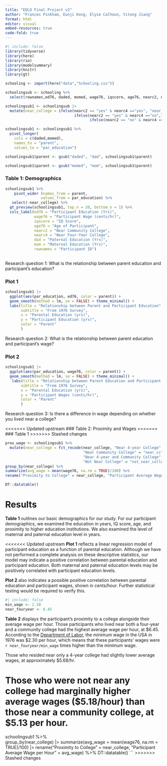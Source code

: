 ```yaml
---
title: "EDLD Final Project v2"
author: "Frances Pinkham, Eunji Kong, Elyse Calhoun, Yitong Jiang"
format: html
editor: visual
embed-resources: true
code-fold: true
---
```


```r
#| include: false
library(tidyverse)
library(here)
library(rio)
library(modelsummary)
library(knitr)
library(gt)
```

```r
schooling <- import(here("data","Schooling.csv"))
```

```r
schoolingsub <- schooling %>%
  select(rownames,ed76, daded, momed, wage76, iqscore, age76, nearc2, nearc4)

```

```r
schoolingsub1 <- schoolingsub |> 
  mutate(near_college = ifelse(nearc2 == "yes" & nearc4 =="yes", "near_colleges", 
                               ifelse(nearc2 == "yes" & nearc4 =="no","near_cc", 
                                      ifelse(nearc2 == "no" & nearc4 =="yes","near_4yr", "not_near_college")))) 
```

```r
schoolingsub1 <- schoolingsub1 %>%
  pivot_longer(
    cols = c(daded,momed),
    names_to = "parent",
    values_to = "par_education")

schoolingsub1$parent <- gsub("daded", "dad", schoolingsub1$parent)

schoolingsub1$parent <- gsub("momed", "mom", schoolingsub1$parent)
```

### Table 1: Demographics

```r
schoolingsub1 %>% 
    pivot_wider (names_from = parent,
                values_from = par_education) %>%
   select(-near_college) %>%
  gt_preview(schoolingsub1, top_n = 20, bottom_n = 1) %>%
  cols_label(ed76 = "Participant Education (Yrs)",
             wage76 = "Participant Wage (cents/hr)",
             iqscore = "IQ Score",
             age76 = "Age of Participant",
             nearc2 = "Near Community College",
             nearc4 = "Near Four-Year College",
             dad = "Paternal Education (Yrs)",
             mom = "Maternal Education (Yrs)",
             rownames = "Participant ID")
  
```

Research question 1: What is the relationship between parent education and participant's education?

### Plot 1

```r
schoolingsub1 |> 
  ggplot(aes(par_education, ed76, color = parent)) +
  geom_smooth(method = lm, se = FALSE) + theme_minimal() +
  labs(title = "Relationship between Parent and Participant Education",
       subtitle = "From 1976 Survey",
       x = "Parental Education (yrs)",
       y = "Participant Education (yrs)",
       color = "Parent"
       )

```

Research question 2: What is the relationship between parent education and participant's wage?

### Plot 2

```r
schoolingsub1 |> 
  ggplot(aes(par_education, wage76, color = parent)) +
  geom_smooth(method = lm, se = FALSE) + theme_minimal() +
   labs(title = "Relationship between Parent Education and Participant Wages",
       subtitle = "From 1976 Survey",
       x = "Parental Education (yrs)",
       y = "Participant Wages (cents/hr)",
       color = "Parent"
       )
```

Research question 3: Is there a difference in wage depending on whether you lived near a college?

<<<<<<< Updated upstream
### Table 2: Proximity and Wages
=======
### Table 1
>>>>>>> Stashed changes

```r
prox_wage <- schoolingsub1 %>%
  mutate(near_college = fct_recode(near_college, "Near 4-year College" ="near_4yr", 
                                   "Near Community College" = "near_cc",
                                   "Near 4-year and Community College" = "near_colleges",
                                   "Not Near College" = "not_near_college")) %>%
group_by(near_college) %>%
summarize(avg_wage = mean(wage76, na.rm = TRUE)/100) %>%
rename("Proximity to College" = near_college, "Participant Average Wage per Hour" = avg_wage) %>%

DT::datatable()
```

# Results

**Table 1** outlines our basic demographics for our study. For our participant demographics, we examined the education in years, IQ score, age, and proximity to higher education institutions. We also examined the level of maternal and paternal education level in years.

<<<<<<< Updated upstream
**Plot 1** reflects a linear regression model of participant education as a function of parental education. Although we have not performed a complete analysis on these descriptive statistics, our model may indicate a positive correlation between parental education and participant education. Both maternal and paternal education levels may be positively correlated with participant education levels.

**Plot 2** also indicates a possible positive correlation between parental education and participant wages, shown in cents/hour. Further statistical testing would be required to verify this.

```r
#| include: false
min_wage <- 2.30
near_fouryear <- 6.45
```

**Table 2** displays the participant's proximity to a college alongside their average wage per hour. Those participants who lived near both a four-year and a community college had the highest average wage per hour, at \$6.45. According to the [Department of Labor](https://www.dol.gov/agencies/whd/minimum-wage/history), the minimum wage in the USA in 1976 was \$2.30 per hour, which means that these participants' wages were `r near_fouryear/min_wage` times higher than the minimum wage.

Those who resided near only a 4-year college had slightly lower average wages, at approximately \$5.68/hr.

Those who were not near any college had marginally higher average wages (\$5.18/hour) than those near a community college, at \$5.13 per hour.
=======
schoolingsub1 %>%   
  group_by(near_college) |> 
  summarize(avg_wage = mean(wage76, na.rm = TRUE)/100) |>
  rename("Proximity to College" = near_college, "Participant Average Wage per Hour" = avg_wage) %>%
DT::datatable()
```
>>>>>>> Stashed changes
